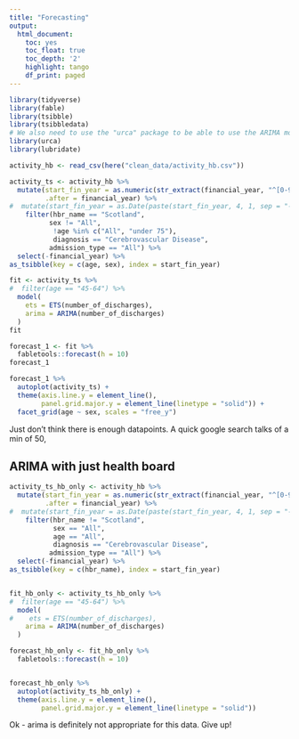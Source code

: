 ```yaml
---
title: "Forecasting"
output:
  html_document:
    toc: yes
    toc_float: true
    toc_depth: '2'
    highlight: tango
    df_print: paged
---
```


```r
library(tidyverse)
library(fable)
library(tsibble)
library(tsibbledata)
# We also need to use the "urca" package to be able to use the ARIMA model
library(urca)
library(lubridate)
```

```r
activity_hb <- read_csv(here("clean_data/activity_hb.csv")) 

activity_ts <- activity_hb %>% 
  mutate(start_fin_year = as.numeric(str_extract(financial_year, "^[0-9]{4}")), 
         .after = financial_year) %>% 
#  mutate(start_fin_year = as.Date(paste(start_fin_year, 4, 1, sep = "-"))) %>% 
    filter(hbr_name == "Scotland",
          sex != "All",
           !age %in% c("All", "under 75"),
           diagnosis == "Cerebrovascular Disease", 
          admission_type == "All") %>% 
  select(-financial_year) %>% 
as_tsibble(key = c(age, sex), index = start_fin_year)
```



```r
fit <- activity_ts %>%
#  filter(age == "45-64") %>% 
  model(
    ets = ETS(number_of_discharges),
    arima = ARIMA(number_of_discharges)
  )
fit
```

```r
forecast_1 <- fit %>%
  fabletools::forecast(h = 10)
forecast_1

```

```r
forecast_1 %>%
  autoplot(activity_ts) +
  theme(axis.line.y = element_line(),
        panel.grid.major.y = element_line(linetype = "solid")) +
  facet_grid(age ~ sex, scales = "free_y")
```

Just don't think there is enough datapoints. A quick google search talks of a min of 50, 

## ARIMA with just health board

```r
activity_ts_hb_only <- activity_hb %>% 
  mutate(start_fin_year = as.numeric(str_extract(financial_year, "^[0-9]{4}")), 
         .after = financial_year) %>% 
#  mutate(start_fin_year = as.Date(paste(start_fin_year, 4, 1, sep = "-"))) %>% 
    filter(hbr_name != "Scotland",
           sex == "All",
           age == "All",
           diagnosis == "Cerebrovascular Disease", 
          admission_type == "All") %>% 
  select(-financial_year) %>% 
as_tsibble(key = c(hbr_name), index = start_fin_year)


fit_hb_only <- activity_ts_hb_only %>%
#  filter(age == "45-64") %>% 
  model(
#    ets = ETS(number_of_discharges),
    arima = ARIMA(number_of_discharges)
  )

forecast_hb_only <- fit_hb_only %>%
  fabletools::forecast(h = 10)


forecast_hb_only %>%
  autoplot(activity_ts_hb_only) +
  theme(axis.line.y = element_line(),
        panel.grid.major.y = element_line(linetype = "solid")) 
```

Ok - arima is definitely not appropriate for this data. Give up!
